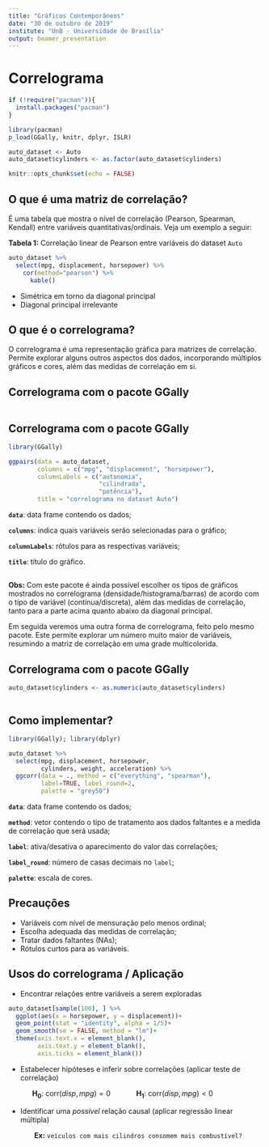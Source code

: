 ```yaml
---
title: "Gráficos Contemporâneos"
date: "30 de outubro de 2019"
institute: "UnB - Universidade de Brasília"
output: beamer_presentation
---
```


# Correlograma

```r
if (!require("pacman")){
  install.packages("pacman")
}

library(pacman)
p_load(GGally, knitr, dplyr, ISLR)

auto_dataset <- Auto
auto_dataset$cylinders <- as.factor(auto_dataset$cylinders)

knitr::opts_chunk$set(echo = FALSE)
```

## O que é uma matriz de correlação?

É uma tabela que mostra o nível de correlação (Pearson, Spearman, Kendall) entre variáveis quantitativas/ordinais. Veja um exemplo a seguir:

\footnotesize
$\textbf{Tabela 1:}$ Correlação linear de Pearson entre variáveis do dataset `Auto`
\normalsize
```r
auto_dataset %>%
  select(mpg, displacement, horsepower) %>%
    cor(method="pearson") %>%
      kable()
```

- Simétrica em torno da diagonal principal
- Diagonal principal irrelevante

<!-- Esse tipo de representação pode ser muito útil, mas com o aumento do número de variáveis envolvidas surge a dificuldade em identificar as correlações mais relevantes. Para facilitar essa análise, temos como alternativa o correlograma. -->

## O que é o correlograma?

O correlograma é uma representação gráfica para matrizes de correlação. Permite explorar alguns outros aspectos dos dados, incorporando múltiplos gráficos e cores, além das medidas de correlação em si.

## Correlograma com o pacote GGally

```r
```

## Correlograma com o pacote GGally

```r
library(GGally)

ggpairs(data = auto_dataset,
        columns = c("mpg", "displacement", "horsepower"),
        columnLabels = c("autonomia",
                         "cilindrada",
                         "potência"),
        title = "correlograma no dataset Auto")
```

**`data`**: data frame contendo os dados;

**`columns`**: indica quais variáveis serão selecionadas para o gráfico;

**`columnLabels`**: rótulos para as respectivas variáveis;

**`title`**: título do gráfico.

## 

**Obs:** Com este pacote é ainda possível escolher os tipos de gráficos mostrados no correlograma (densidade/histograma/barras) de acordo com o tipo de variável (contínua/discreta), além das medidas de correlação, tanto para a parte acima quanto abaixo da diagonal principal.

Em seguida veremos uma outra forma de correlograma, feito pelo mesmo pacote. Este permite explorar um número muito maior de variáveis, resumindo a matriz de correlação em uma grade multicolorida.

## Correlograma com o pacote GGally

```r
auto_dataset$cylinders <- as.numeric(auto_dataset$cylinders)
```

```r
```

## Como implementar?

```r
library(GGally); library(dplyr)

auto_dataset %>%
  select(mpg, displacement, horsepower,
         cylinders, weight, acceleration) %>%
  ggcorr(data = ., method = c("everything", "spearman"),
         label=TRUE, label_round=2,
         palette = "grey50")
```

\small

**`data`**: data frame contendo os dados;

**`method`**: vetor contendo o tipo de tratamento aos dados faltantes e a medida de correlação que será usada;

**`label`**: ativa/desativa o aparecimento do valor das correlações;

**`label_round`**: número de casas decimais no `label`;

**`palette`**: escala de cores.

\normalsize

## Precauções

- Variáveis com nível de mensuração pelo menos ordinal;
- Escolha adequada das medidas de correlação;
- Tratar dados faltantes (NAs);
- Rótulos curtos para as variáveis.

## Usos do correlograma / Aplicação

- Encontrar relações entre variáveis a serem exploradas

```r
auto_dataset[sample(100), ] %>%
  ggplot(aes(x = horsepower, y = displacement))+
  geom_point(stat = "identity", alpha = 1/5)+
  geom_smooth(se = FALSE, method = "lm")+
  theme(axis.text.x = element_blank(),
        axis.text.y = element_blank(),
        axis.ticks = element_blank())
```

- Estabelecer hipóteses e inferir sobre correlações (aplicar teste de correlação)

\small
$\mathbf{\hspace{3em} H_0}$: $\text{corr}(disp, mpg) = 0$ $\mathbf{\hspace{3em} H_1}$: $\text{corr}(disp, mpg) < 0$
\normalsize

- Identificar uma *possível* relação causal (aplicar regressão linear múltipla)

$\hspace{3em}$ **Ex:** `veículos com mais cilindros consomem mais combustível?`
